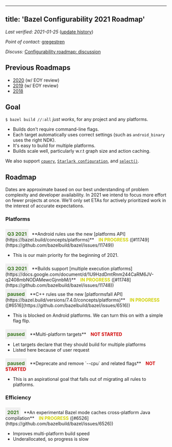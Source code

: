 <style>
  .padbottom { padding-bottom: 10px; }
  .etabox {
    background: #EFEFEF;
    color: #38761D;
    font-size: 15px;
    font-weight: bold;
    display: inline;
    padding: 6px;
    margin-right: 10px;
  }
  .donestatus {
    color: #00D000;
    font-weight: bold;
    padding-left: 10px;
  }
  .inprogressstatus {
    color: #D0D000;
    font-weight: bold;
    padding-left: 10px;
  }
  .notstartedstatus {
    color: #D00000;
    font-weight: bold;
    padding-left: 10px;
  }
</style>

---
title: 'Bazel Configurability 2021 Roadmap'
---

*Last verified: 2021-01-25* ([update history](https://github.com/bazelbuild/bazel-website/commits/master/roadmaps/configuration.md))

*Point of contact:* [gregestren](https://github.com/gregestren)

*Discuss:*  [Configurability roadmap: discussion](https://github.com/bazelbuild/bazel/issues/6431)

## Previous Roadmaps

* [2020](https://github.com/bazelbuild/bazel-website/blob/master/roadmaps/2020/configuration.md) (w/ EOY review)
* [2019](https://github.com/bazelbuild/bazel-website/blob/master/roadmaps/2019/configuration.md) (w/ EOY review)
* [2018](https://github.com/bazelbuild/bazel-website/blob/master/roadmaps/2018/configuration.md)

## Goal

`$ bazel build //:all` *just works*, for any project and any platforms.

* Builds don't require command-line flags.
* Each target automatically uses correct settings (such as `android_binary` uses the right NDK).
* It's easy to build for multiple platforms.
* Builds scale well, particularly w.r.t graph size and action caching.

We also support
[`cquery`](https://bazel.build/versions/7.4.0/query/cquery), [`Starlark
configuration`](https://bazel.build/extending/config),
and
[`select()`](https://bazel.build/versions/7.4.0/docs/configurable-attributes).

## Roadmap

Dates are approximate based on our best understanding of problem complexity
and developer availability. In 2021 we intend to focus more effort on fewer
projects at once. We'll only set ETAs for actively prioritized work in the
interest of accurate expectations.

### Platforms

<div class="padbottom"></div>
<span class="etabox">Q3 2021</span>**Android rules use the new [platforms
API](https://bazel.build/concepts/platforms)**
<span class="inprogressstatus">IN PROGRESS</span> ([#11749](https://github.com/bazelbuild/bazel/issues/11749))

* This is our main priority for the beginning of 2021.

<div class="padbottom"></div>
<span class="etabox">Q3 2021</span>**Builds support [multiple execution
platforms](https://docs.google.com/document/d/1U9HzdDmtRnm244CaRM6JV-q2408mbNODAMewcGjnnbM/)**
<span class="inprogressstatus">IN PROGRESS</span> ([#11748](https://github.com/bazelbuild/bazel/issues/11748))

<div class="padbottom"></div>
<span class="etabox">paused</span>**C++ rules use the new [platformsfall API](https://bazel.build/versions/7.4.0/concepts/platforms)**
<span class="inprogressstatus">IN PROGRESS</span> ([#6516](https://github.com/bazelbuild/bazel/issues/6516))

* This is blocked on Android platforms. We can turn this on with a simple flag flip.

<div class="padbottom"></div>
<span class="etabox">paused</span>**Multi-platform targets**
<span class="notstartedstatus">NOT STARTED</span>

* Let targets declare that they should build for multiple platforms
* Listed here because of user request

<div class="padbottom"></div>
<span class="etabox">paused</span>**Deprecate and remove `--cpu` and related flags**
<span class="notstartedstatus">NOT STARTED</span>

* This is an aspirational goal that falls out of migrating all rules to platforms.

### Efficiency

<div class="padbottom"></div>
<span class="etabox">2021</span>**An experimental Bazel mode caches
cross-platform Java compilation**
<span class="inprogressstatus">IN PROGRESS</span> ([#6526](https://github.com/bazelbuild/bazel/issues/6526))

* Improves multi-platform build speed
* Underallocated, so progress is slow
